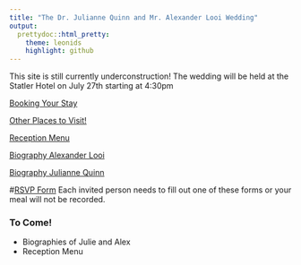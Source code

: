 ```yaml
---
title: "The Dr. Julianne Quinn and Mr. Alexander Looi Wedding"
output:
  prettydoc::html_pretty:
    theme: leonids
    highlight: github
---
```


This site is still currently underconstruction! 
The wedding will be held at the Statler Hotel on July 27th starting at 4:30pm

[Booking Your Stay](WeddingHotels.html)  

[Other Places to Visit!](OtherPlacestoVisit.html)

[Reception Menu](Menu.html)

[Biography Alexander Looi](AlexanderLooi.html)

[Biography Julianne Quinn](JulianneQuinn.html)

#[RSVP Form](https://docs.google.com/forms/d/e/1FAIpQLSfVKBIurh6tgx1NoQBEIHvTNE2z0WUEf48MGI-Gfik3m6Y6QQ/viewform?usp=sf_link) Each invited person needs to fill out one of these forms or your meal will not be recorded.

### To Come!

* Biographies of Julie and Alex
* Reception Menu

